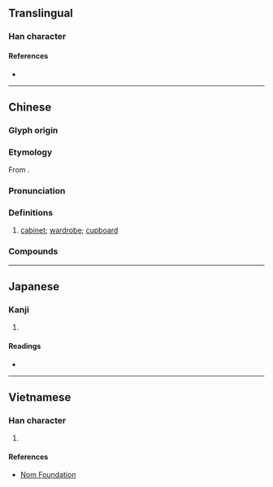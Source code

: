 {{character info/new}}
{{also|橱|櫉}}
==Translingual==

===Han character===
{{Han char|rn=75|rad=木|as=15|sn=19|four=40940|canj=DIGI|ids=⿰木廚}}

====References====
* {{Han ref|kx=0561.111|hdz=21315.050|uh=6AE5|ud=27365|bh=C36F|bd=50031}}

----

==Chinese==
{{zh-forms|s=橱}}

===Glyph origin===
{{Han etym}}

===Etymology===
From {{och-l|廚}}.

===Pronunciation===
{{zh-pron
|m=chú,er=y
|c=cyu4
|h=pfs=chhù
|mn=tû
|mn-t=du5
|mc=
|oc=y
|ma=
|cat=n
}}

===Definitions===
{{zh-hanzi}}

# [[cabinet]]; [[wardrobe]]; [[cupboard]]

===Compounds===
{{zh-der|兩腳書櫥|壁櫥|櫥窗設計|櫥窗|書櫥|時事櫥窗|民主櫥窗|櫃櫥|櫥櫃|衣櫥}}

----

==Japanese==

===Kanji===
{{ja-kanji|grade=|rs=木15}}

# {{defn|lang=ja|sort=木15}}

====Readings====
* {{ja-readings|on=[[ちゅ]] (chu)|kun=[[ひつ]] (hitsu)}}

----

==Vietnamese==

===Han character===
{{vi-readings|rs=木15| hanviet = trù}}

# {{defn|lang=vi|sort=木15}}

====References====
* [http://nomfoundation.org/common/nom_details.php?codepoint=6ae5 Nom Foundation]